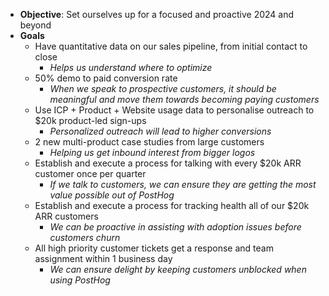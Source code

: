 - **Objective**: Set ourselves up for a focused and proactive 2024 and beyond
- **Goals**
  - Have quantitative data on our sales pipeline, from initial contact to close
    - _Helps us understand where to optimize_
  - 50% demo to paid conversion rate
    - _When we speak to prospective customers, it should be meaningful and move them towards becoming paying customers_
  - Use ICP + Product + Website usage data to personalise outreach to $20k product-led sign-ups
    - _Personalized outreach will lead to higher conversions_
  - 2 new multi-product case studies from large customers
    - _Helping us get inbound interest from bigger logos_
  - Establish and execute a process for talking with every $20k ARR customer once per quarter
    - _If we talk to customers, we can ensure they are getting the most value possible out of PostHog_
  - Establish and execute a process for tracking health all of our $20k ARR customers
    - _We can be proactive in assisting with adoption issues before customers churn_
  - All high priority customer tickets get a response and team assignment within 1 business day
    - _We can ensure delight by keeping customers unblocked when using PostHog_